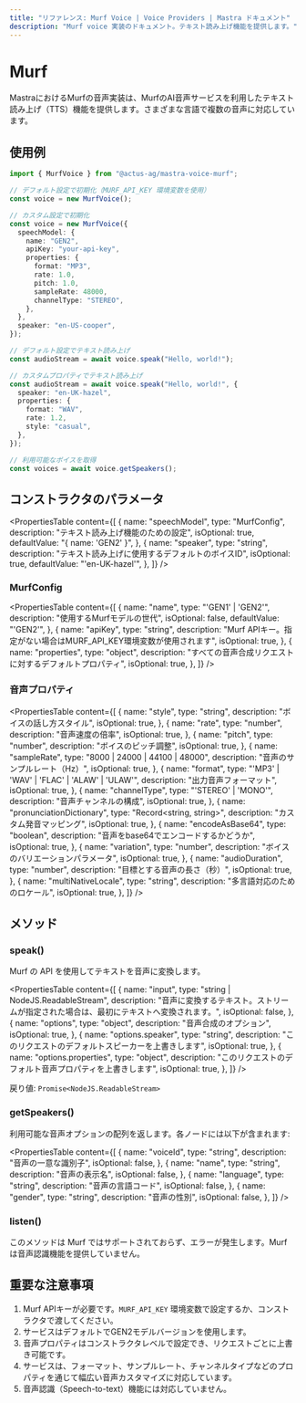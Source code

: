 ```yaml
---
title: "リファレンス: Murf Voice | Voice Providers | Mastra ドキュメント"
description: "Murf voice 実装のドキュメント。テキスト読み上げ機能を提供します。"
---
```


# Murf

MastraにおけるMurfの音声実装は、MurfのAI音声サービスを利用したテキスト読み上げ（TTS）機能を提供します。さまざまな言語で複数の音声に対応しています。

## 使用例

```typescript
import { MurfVoice } from "@actus-ag/mastra-voice-murf";

// デフォルト設定で初期化（MURF_API_KEY 環境変数を使用）
const voice = new MurfVoice();

// カスタム設定で初期化
const voice = new MurfVoice({
  speechModel: {
    name: "GEN2",
    apiKey: "your-api-key",
    properties: {
      format: "MP3",
      rate: 1.0,
      pitch: 1.0,
      sampleRate: 48000,
      channelType: "STEREO",
    },
  },
  speaker: "en-US-cooper",
});

// デフォルト設定でテキスト読み上げ
const audioStream = await voice.speak("Hello, world!");

// カスタムプロパティでテキスト読み上げ
const audioStream = await voice.speak("Hello, world!", {
  speaker: "en-UK-hazel",
  properties: {
    format: "WAV",
    rate: 1.2,
    style: "casual",
  },
});

// 利用可能なボイスを取得
const voices = await voice.getSpeakers();
```

## コンストラクタのパラメータ

<PropertiesTable
  content={[
    {
      name: "speechModel",
      type: "MurfConfig",
      description: "テキスト読み上げ機能のための設定",
      isOptional: true,
      defaultValue: "{ name: 'GEN2' }",
    },
    {
      name: "speaker",
      type: "string",
      description: "テキスト読み上げに使用するデフォルトのボイスID",
      isOptional: true,
      defaultValue: "'en-UK-hazel'",
    },
  ]}
/>

### MurfConfig

<PropertiesTable
  content={[
    {
      name: "name",
      type: "'GEN1' | 'GEN2'",
      description: "使用するMurfモデルの世代",
      isOptional: false,
      defaultValue: "'GEN2'",
    },
    {
      name: "apiKey",
      type: "string",
      description:
        "Murf APIキー。指定がない場合はMURF_API_KEY環境変数が使用されます",
      isOptional: true,
    },
    {
      name: "properties",
      type: "object",
      description: "すべての音声合成リクエストに対するデフォルトプロパティ",
      isOptional: true,
    },
  ]}
/>

### 音声プロパティ

<PropertiesTable
  content={[
    {
      name: "style",
      type: "string",
      description: "ボイスの話し方スタイル",
      isOptional: true,
    },
    {
      name: "rate",
      type: "number",
      description: "音声速度の倍率",
      isOptional: true,
    },
    {
      name: "pitch",
      type: "number",
      description: "ボイスのピッチ調整",
      isOptional: true,
    },
    {
      name: "sampleRate",
      type: "8000 | 24000 | 44100 | 48000",
      description: "音声のサンプルレート（Hz）",
      isOptional: true,
    },
    {
      name: "format",
      type: "'MP3' | 'WAV' | 'FLAC' | 'ALAW' | 'ULAW'",
      description: "出力音声フォーマット",
      isOptional: true,
    },
    {
      name: "channelType",
      type: "'STEREO' | 'MONO'",
      description: "音声チャンネルの構成",
      isOptional: true,
    },
    {
      name: "pronunciationDictionary",
      type: "Record<string, string>",
      description: "カスタム発音マッピング",
      isOptional: true,
    },
    {
      name: "encodeAsBase64",
      type: "boolean",
      description: "音声をbase64でエンコードするかどうか",
      isOptional: true,
    },
    {
      name: "variation",
      type: "number",
      description: "ボイスのバリエーションパラメータ",
      isOptional: true,
    },
    {
      name: "audioDuration",
      type: "number",
      description: "目標とする音声の長さ（秒）",
      isOptional: true,
    },
    {
      name: "multiNativeLocale",
      type: "string",
      description: "多言語対応のためのロケール",
      isOptional: true,
    },
  ]}
/>

## メソッド

### speak()

Murf の API を使用してテキストを音声に変換します。

<PropertiesTable
  content={[
    {
      name: "input",
      type: "string | NodeJS.ReadableStream",
      description:
        "音声に変換するテキスト。ストリームが指定された場合は、最初にテキストへ変換されます。",
      isOptional: false,
    },
    {
      name: "options",
      type: "object",
      description: "音声合成のオプション",
      isOptional: true,
    },
    {
      name: "options.speaker",
      type: "string",
      description: "このリクエストのデフォルトスピーカーを上書きします",
      isOptional: true,
    },
    {
      name: "options.properties",
      type: "object",
      description: "このリクエストのデフォルト音声プロパティを上書きします",
      isOptional: true,
    },
  ]}
/>

戻り値: `Promise<NodeJS.ReadableStream>`

### getSpeakers()

利用可能な音声オプションの配列を返します。各ノードには以下が含まれます:

<PropertiesTable
  content={[
    {
      name: "voiceId",
      type: "string",
      description: "音声の一意な識別子",
      isOptional: false,
    },
    {
      name: "name",
      type: "string",
      description: "音声の表示名",
      isOptional: false,
    },
    {
      name: "language",
      type: "string",
      description: "音声の言語コード",
      isOptional: false,
    },
    {
      name: "gender",
      type: "string",
      description: "音声の性別",
      isOptional: false,
    },
  ]}
/>

### listen()

このメソッドは Murf ではサポートされておらず、エラーが発生します。Murf は音声認識機能を提供していません。

## 重要な注意事項

1. Murf APIキーが必要です。`MURF_API_KEY` 環境変数で設定するか、コンストラクタで渡してください。
2. サービスはデフォルトでGEN2モデルバージョンを使用します。
3. 音声プロパティはコンストラクタレベルで設定でき、リクエストごとに上書き可能です。
4. サービスは、フォーマット、サンプルレート、チャンネルタイプなどのプロパティを通じて幅広い音声カスタマイズに対応しています。
5. 音声認識（Speech-to-text）機能には対応していません。
